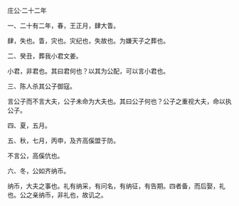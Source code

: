 

庄公·二十二年

一、二十有二年，春，王正月，肆大眚。

肆，失也。眚，灾也。灾纪也，失故也。为嫌天子之葬也。

二、癸丑，葬我小君文姜。

小君，非君也。其曰君何也？以其为公配，可以言小君也。

三、陈人杀其公子御寇。

言公子而不言大夫，公子未命为大夫也。其曰公子何也？公子之重视大夫，命以执公子。

四、夏，五月。

五、秋，七月，丙申，及齐高傒盟于防。

不言公，高傒伉也。

六、冬，公如齐纳币。

纳币，大夫之事也。礼有纳采，有问名，有纳征，有告期。四者备，而后娶，礼也。公之亲纳币，非礼也，故讥之。

